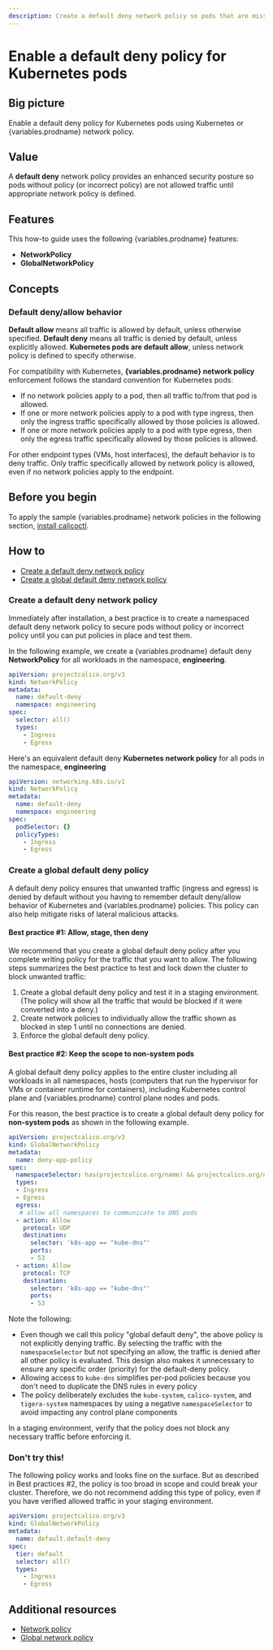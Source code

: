```yaml
---
description: Create a default deny network policy so pods that are missing policy are not allowed traffic until appropriate network policy is defined.
---
```



# Enable a default deny policy for Kubernetes pods

## Big picture

Enable a default deny policy for Kubernetes pods using Kubernetes or {variables.prodname} network policy.

## Value

A **default deny** network policy provides an enhanced security posture so pods without policy (or incorrect policy) are not allowed traffic until appropriate network policy is defined.

## Features

This how-to guide uses the following {variables.prodname} features:

- **NetworkPolicy**
- **GlobalNetworkPolicy**

## Concepts

### Default deny/allow behavior

**Default allow** means all traffic is allowed by default, unless otherwise specified. **Default deny** means all traffic is denied by default, unless explicitly allowed. **Kubernetes pods are default allow**, unless network policy is defined to specify otherwise.

For compatibility with Kubernetes, **{variables.prodname} network policy** enforcement follows the standard convention for Kubernetes pods:

- If no network policies apply to a pod, then all traffic to/from that pod is allowed.
- If one or more network policies apply to a pod with type ingress, then only the ingress traffic specifically allowed by those policies is allowed.
- If one or more network policies apply to a pod with type egress, then only the egress traffic specifically allowed by those policies is allowed.

For other endpoint types (VMs, host interfaces), the default behavior is to deny traffic. Only traffic specifically allowed by network policy is allowed, even if no network policies apply to the endpoint.

## Before you begin

To apply the sample {variables.prodname} network policies in the following section, [install calicoctl](../../operations/calicoctl/install.mdx).

## How to

- [Create a default deny network policy](#crate-a-default-deny-network-policy)
- [Create a global default deny network policy](#create-a-global-default-deny-network-policy)

### Create a default deny network policy

Immediately after installation, a best practice is to create a namespaced default deny network policy to secure pods without policy or incorrect policy until you can put policies in place and test them.

In the following example, we create a {variables.prodname} default deny **NetworkPolicy** for all workloads in the namespace, **engineering**.

```yaml
apiVersion: projectcalico.org/v3
kind: NetworkPolicy
metadata:
  name: default-deny
  namespace: engineering
spec:
  selector: all()
  types:
    - Ingress
    - Egress
```

Here's an equivalent default deny **Kubernetes network policy** for all pods in the namespace, **engineering**

```yaml
apiVersion: networking.k8s.io/v1
kind: NetworkPolicy
metadata:
  name: default-deny
  namespace: engineering
spec:
  podSelector: {}
  policyTypes:
    - Ingress
    - Egress
```

### Create a global default deny policy

A default deny policy ensures that unwanted traffic (ingress and egress) is denied by default without you having to remember default deny/allow behavior of Kubernetes and {variables.prodname} policies. This policy can also help mitigate risks of lateral malicious attacks.

#### Best practice #1: Allow, stage, then deny

We recommend that you create a global default deny policy after you complete writing policy for the traffic that you want to allow. The following steps summarizes the best practice to test and lock down the cluster to block unwanted traffic:

1. Create a global default deny policy and test it in a staging environment. (The policy will show all the traffic that would be blocked if it were converted into a deny.)
1. Create network policies to individually allow the traffic shown as blocked in step 1 until no connections are denied.
1. Enforce the global default deny policy.

#### Best practice #2: Keep the scope to non-system pods

A global default deny policy applies to the entire cluster including all workloads in all namespaces, hosts (computers that run the hypervisor for VMs or container runtime for containers), including Kubernetes control plane and {variables.prodname} control plane nodes and pods.

For this reason, the best practice is to create a global default deny policy for **non-system pods** as shown in the following example.

```yaml
apiVersion: projectcalico.org/v3
kind: GlobalNetworkPolicy
metadata:
  name: deny-app-policy
spec:
  namespaceSelector: has(projectcalico.org/name) && projectcalico.org/name not in {"kube-system", "calico-system", "tigera-system"}
  types:
  - Ingress
  - Egress
  egress:
   # allow all namespaces to communicate to DNS pods
  - action: Allow
    protocol: UDP
    destination:
      selector: 'k8s-app == "kube-dns"'
      ports:
      - 53
  - action: Allow
    protocol: TCP
    destination:
      selector: 'k8s-app == "kube-dns"'
      ports:
      - 53
```

Note the following:

- Even though we call this policy "global default deny", the above policy is not explicitly denying traffic. By selecting the traffic with the `namespaceSelector` but not specifying an allow, the traffic is denied after all other policy is evaluated. This design also makes it unnecessary to ensure any specific order (priority) for the default-deny policy.
- Allowing access to `kube-dns` simplifies per-pod policies because you don't need to duplicate the DNS rules in every policy
- The policy deliberately excludes the `kube-system`, `calico-system`, and `tigera-system` namespaces by using a negative `namespaceSelector` to avoid impacting any control plane components

In a staging environment, verify that the policy does not block any necessary traffic before enforcing it.

### Don't try this!

The following policy works and looks fine on the surface. But as described in Best practices #2, the policy is too broad in scope and could break your cluster. Therefore, we do not recommend adding this type of policy, even if you have verified allowed traffic in your staging environment.

```yaml
apiVersion: projectcalico.org/v3
kind: GlobalNetworkPolicy
metadata:
  name: default.default-deny
spec:
  tier: default
  selector: all()
  types:
    - Ingress
    - Egress
```

## Additional resources

- [Network policy](../../reference/resources/networkpolicy.mdx)
- [Global network policy](../../reference/resources/globalnetworkpolicy.mdx)